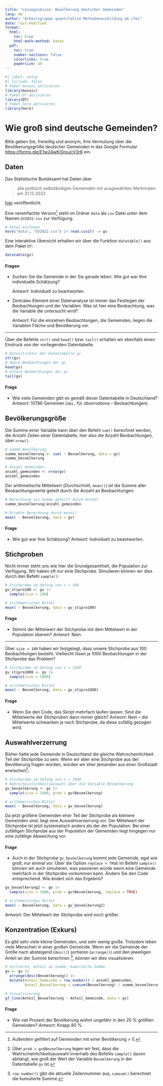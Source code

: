 ```yaml
---
title: "Lösungsskizze: Bevölkerung deutscher Gemeinden"
lang: de
author: "Arbeitsgruppe quantitative Methodenausbildung am ifes"
date: last-modified
format: 
  html:
    toc: true
    html-math-method: katex
  pdf:
    toc: true
    number-sections: false
    colorlinks: true 
    papersize: a4
---
```


```r
#| label: setup
#| include: false
# Paket mosaic aktivieren
library(mosaic)
# Paket DT aktivieren
library(DT)
# Paket here aktivieren
library(here)
```

# Wie groß sind deutsche Gemeinden?

Bitte geben Sie, freiwillig und anonym, Ihre Vermutung über die Bevölkerungsgröße deutscher Gemeinden in das Google Formular <https://forms.gle/E1w24wKiSnoJcV3r6> ein.

## Daten

Das Statistische Bundesamt hat Daten über

> alle politisch selbständigen Gemeinden mit ausgewählten Merkmalen am 31.12.2022

[hier](https://www.destatis.de/DE/Themen/Laender-Regionen/Regionales/Gemeindeverzeichnis/Administrativ/Archiv/GVAuszugJ/31122022_Auszug_GV.html) veröffentlicht.

Eine vereinfachte Version[^filter] steht im Ordner `data` als `csv` Datei unter dem Namen `GV2022.csv` zur Verfügung.

[^filter]: Außerdem gefiltert auf Gemeinden mit einer Bevölkerung > 0.

```r
# Daten einlesen
here("data", "GV2022.csv") |> read.csv2() -> gv
```

Eine interaktive Übersicht erhalten wir über die Funktion `datatable()` aus dem Paket `DT`:

```r
datatable(gv)
```

#### Fragen

- Suchen Sie die Gemeinde in der Sie gerade leben. Wie gut war Ihre individuelle Schätzung?

  *Antwort:* Individuell zu beantworten.

- Zentrales Element einer Datenanalyse ist immer das Festlegen der Beobachtungen und der Variablen. Was ist hier eine Beobachtung, was die Variable die untersucht wird?

  *Antwort:* Für die einzelnen Beobachtungen, die Gemeinden, liegen die Variablen Fläche und Bevölkerung vor.

------------------------------------------------------------------------

Über die Befehle `str()` und `head()` bzw. `tail()` erhalten wir ebenfalls einen Eindruck von der vorliegenden Datentabelle.

```r
# Datenstruktur der Datentabelle gv
str(gv)
# Obere Beobachtungen der gv
head(gv)
# Untere Beobachtungen der gv
tail(gv)
```

#### Frage

- Wie viele Gemeinden gibt es gemäß dieser Datentabelle in Deutschland?
  *Antwort:* 10786 Gemeinen (`obs.` für *observations* -- Beobachtungen).

## Bevölkerungsgröße

Die Summe einer Variable kann über den Befehl `sum()` berechnet werden, die Anzahl Zeilen einer Datentabelle, hier also die Anzahl Beobachtungen, über `nrow()`.

```r
# Summe Bevölkerung
summe_bevoelkerung <- sum( ~ Bevoelkerung, data = gv)
summe_bevoelkerung

# Anzahl Gemeinden
anzahl_gemeinden <- nrow(gv)
anzahl_gemeinden
```

Der arithmetische Mittelwert (*Durchschnitt*, `mean()`) ist die Summe aller Beobachtungswerte geteilt durch die Anzahl an Beobachtungen:

```r
# Berechnung aus Summe geteilt durch Anzahl
summe_bevoelkerung/anzahl_gemeinden

# Direkte Berechnung durch mean()
mean( ~ Bevoelkerung, data = gv)
```

#### Frage

- Wie gut war Ihre Schätzung?
  *Antwort:* Individuell zu beantworten.

## Stichproben

Nicht immer steht uns wie hier die Grundgesamtheit, die Population zur Verfügung. Wir haben oft nur eine Stichprobe. Simulieren können wir dies durch den Befehl `sample()`:

```r
# Stichprobe im Umfang von n = 100
gv_stipro100 <- gv |>
  sample(size = 100)

# arithmetisches Mittel
mean( ~ Bevoelkerung, data = gv_stipro100)
```

#### Frage

- Stimmt der Mittelwert der Stichprobe mit dem Mittelwert in der Population überein?
  *Antwort:* Nein.

------------------------------------------------------------------------

Über `size = 100` haben wir festgelegt, dass unsere Stichprobe aus 100 Beobachtungen besteht. Vielleicht lösen ja 1000 Beobachtungen in der Stichprobe das Problem?

```r
# Stichprobe im Umfang von n = 1000
gv_stipro1000 <- gv |>
  sample(size = 1000)

# arithmetisches Mittel
mean( ~ Bevoelkerung, data = gv_stipro1000)
```

#### Frage

- Wenn Sie den Code, das Skript mehrfach laufen lassen: Sind die Mittelwerte der Stichproben dann immer gleich?
  *Antwort:* Nein -- die Mittelwerte schwanken je nach Stichprobe, da diese zufällig gezogen wird.

## Auswahlverzerrung

Bisher hatte jede Gemeinde in Deutschland die gleiche Wahrscheinlichkeit Teil der Stichprobe zu sein. Wenn wir aber eine Stichprobe aus der Bevölkerung fragen würden, würden wir eher jemanden aus einer Großstadt erwischen[^prob]:

[^prob]: Über `prob = gv$Bevoelkerung` legen wir fest, dass die Wahrscheinlichkeitsauswahl innerhalb des Befehls `sample()` davon abhängt, wie groß der Wert der Variable `Bevoelkerung` in der Datentabelle `gv` ist.

```r
# Stichprobe im Umfang von n = 1000
# Wahrscheinlichkeitsauswahl über die Variable Bevoelkerung
gv_bevoelkerung <- gv |>
  sample(size = 1000, prob = gv$Bevoelkerung)

# arithmetisches Mittel
mean( ~ Bevoelkerung, data = gv_bevoelkerung)
```

Da jetzt größere Gemeinden eher Teil der Stichprobe als kleinere Gemeinden sind, liegt eine Auswahlverzerrung vor. Der Mittelwert der Stichprobe ist jetzt systematisch anders als der der Population. Bei einer zufälligen Stichprobe aus der Population der Gemeinden liegt hingegen nur eine zufällige Abweichung vor.

#### Frage

- Auch in der Stichprobe `gv_bevoelkerung` kommt jede Gemeinde, egal wie groß, nur einmal vor. Über die Option `replace = TRUE` im Befehl `sample()` können wir auch simulieren, was passieren würde wenn eine Gemeinde mehrfach in der Stichprobe vorkommen kann. Ändern Sie den Code entsprechend. Wie ändert sich das Ergebnis?

```r
gv_bevoelkerung2 <- gv |>
  sample(size = 1000, prob = gv$Bevoelkerung, replace = TRUE)

# arithmetisches Mittel
mean( ~ Bevoelkerung, data = gv_bevoelkerung2)
```

*Antwort:* Der Mittelwert der Stichprobe wird noch größer.

## Konzentration (Exkurs)

Es gibt sehr viele kleine Gemeinden, und sehr wenig große. Trotzdem leben viele Menschen in einer großen Gemeinde. Wenn wir die Gemeinde der Größe nach absteigend (`desc()`) sortieren (`arrange()`) und den jeweiligen Anteil an der Summe berechnen [^row], können wir dies visualisieren:

[^row]: `row_number()` gibt die aktuelle Zeilennummer aus, `cumsum()` berechnet die kumulierte Summe.

```r
# Sortieren, Anteil an Summe, kumulierte Summe
gv <- gv |>
  arrange(desc(Bevoelkerung)) |>
  mutate(Anteil_Gemeinde = row_number() / anzahl_gemeinden,
         Anteil_Bevoelkerung = cumsum(Bevoelkerung) / summe_bevoelkerung)

# Visualisierung
gf_line(Anteil_Bevoelkerung ~ Anteil_Gemeinde, data = gv)
```

#### Frage

- Wie viel Prozent der Bevölkerung wohnt ungefähr in den 20 % größten Gemeinden?
  *Antwort:* Knapp 80 %.
